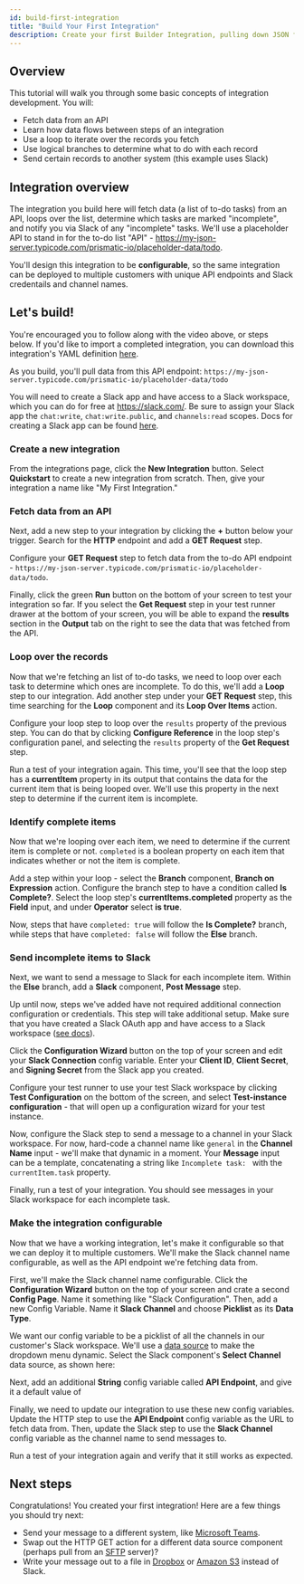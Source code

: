 ```yaml
---
id: build-first-integration
title: "Build Your First Integration"
description: Create your first Builder Integration, pulling down JSON from a REST API, and sending data to Slack
---
```



## Overview

This tutorial will walk you through some basic concepts of integration development.
You will:

- Fetch data from an API
- Learn how data flows between steps of an integration
- Use a loop to iterate over the records you fetch
- Use logical branches to determine what to do with each record
- Send certain records to another system (this example uses Slack)

## Integration overview

The integration you build here will fetch data (a list of to-do tasks) from an API, loops over the list, determine which tasks are marked "incomplete", and notify you via Slack of any "incomplete" tasks.
We'll use a placeholder API to stand in for the to-do list "API" - https://my-json-server.typicode.com/prismatic-io/placeholder-data/todo.

You'll design this integration to be **configurable**, so the same integration can be deployed to multiple customers with unique API endpoints and Slack credentails and channel names.

## Let's build!

You're encouraged you to follow along with the video above, or steps below.
If you'd like to import a completed integration, you can download this integration's YAML definition [here](pathname:///docs/samples/my-first-integration.yml).

As you build, you'll pull data from this API endpoint: `https://my-json-server.typicode.com/prismatic-io/placeholder-data/todo`

You will need to create a Slack app and have access to a Slack workspace, which you can do for free at https://slack.com/.
Be sure to assign your Slack app the `chat:write`, `chat:write.public`, and `channels:read` scopes.
Docs for creating a Slack app can be found [here](https://api.slack.com/authentication/basics).

<Screenshot
  filename="getting-started/build-first-integration/completed-integration.png"
  maxWidth="550px"
  alt="Sample integration diagram in Builder app"
  caption="The completed integration"
/>

### Create a new integration

From the integrations page, click the **New Integration** button.
Select **Quickstart** to create a new integration from scratch.
Then, give your integration a name like "My First Integration."

<Screenshot
  filename="getting-started/build-first-integration/add-new-integration.png"
  maxWidth="450px"
  alt="Create a new integration"
/>

### Fetch data from an API

Next, add a new step to your integration by clicking the **+** button below your trigger.
Search for the **HTTP** endpoint and add a **GET Request** step.

<Screenshot
  filename="getting-started/build-first-integration/add-http-get-step.png"
  maxWidth="450px"
  alt="Add an HTTP GET step"
/>

Configure your **GET Request** step to fetch data from the to-do API endpoint - `https://my-json-server.typicode.com/prismatic-io/placeholder-data/todo`.

<Screenshot
  filename="getting-started/build-first-integration/configure-http-get-step.png"
  maxWidth="550px"
  alt="Configure HTTP GET step"
/>

Finally, click the green **Run** button on the bottom of your screen to test your integration so far.
If you select the **Get Request** step in your test runner drawer at the bottom of your screen, you will be able to expand the **results** section in the **Output** tab on the right to see the data that was fetched from the API.

<Screenshot
  filename="getting-started/build-first-integration/http-get-step-results.png"
  alt="HTTP GET step results"
/>

### Loop over the records

Now that we're fetching an list of to-do tasks, we need to loop over each task to determine which ones are incomplete.
To do this, we'll add a **Loop** step to our integration.
Add another step under your **GET Request** step, this time searching for the **Loop** component and its **Loop Over Items** action.

Configure your loop step to loop over the `results` property of the previous step. You can do that by clicking **Configure Reference** in the loop step's configuration panel, and selecting the `results` property of the **Get Request** step.

<Screenshot
  filename="getting-started/build-first-integration/configure-loop-step.png"
  maxWidth="750px"
  alt="Configure loop step"
/>

Run a test of your integration again.
This time, you'll see that the loop step has a **currentItem** property in its output that contains the data for the current item that is being looped over.
We'll use this property in the next step to determine if the current item is incomplete.

<Screenshot
  filename="getting-started/build-first-integration/loop-step-results.png"
  alt="Loop step results"
/>

### Identify complete items

Now that we're looping over each item, we need to determine if the current item is complete or not.
`completed` is a boolean property on each item that indicates whether or not the item is complete.

Add a step within your loop - select the **Branch** component, **Branch on Expression** action.
Configure the branch step to have a condition called **Is Complete?**.
Select the loop step's **currentItems.completed** property as the **Field** input, and under **Operator** select **is true**.

<Screenshot
  filename="getting-started/build-first-integration/configure-branch-step.png"
  maxWidth="800px"
  alt="Configure branch step"
/>

Now, steps that have `completed: true` will follow the **Is Complete?** branch, while steps that have `completed: false` will follow the **Else** branch.

### Send incomplete items to Slack

Next, we want to send a message to Slack for each incomplete item.
Within the **Else** branch, add a **Slack** component, **Post Message** step.

Up until now, steps we've added have not required additional connection configuration or credentials.
This step will take additional setup.
Make sure that you have created a Slack OAuth app and have access to a Slack workspace ([see docs](/composer/builder/builder-components/slack.mdx#slack-oauth-20)).

Click the **Configuration Wizard** button on the top of your screen and edit your **Slack Connection** config variable.
Enter your **Client ID**, **Client Secret**, and **Signing Secret** from the Slack app you created.

<Screenshot
  filename="getting-started/build-first-integration/slack-connection-config.png"
  maxWidth="800px"
  alt="Slack connection configuration"
/>

Configure your test runner to use your test Slack workspace by clicking **Test Configuration** on the bottom of the screen, and select **Test-instance configuration** - that will open up a configuration wizard for your test instance.

Now, configure the Slack step to send a message to a channel in your Slack workspace.
For now, hard-code a channel name like `general` in the **Channel Name** input - we'll make that dynamic in a moment.
Your **Message** input can be a template, concatenating a string like `Incomplete task: ` with the `currentItem.task` property.

<Screenshot
  filename="getting-started/build-first-integration/configure-slack-step.png"
  maxWidth="800px"
  alt="Configure slack step"
/>

Finally, run a test of your integration.
You should see messages in your Slack workspace for each incomplete task.

<Screenshot
  filename="getting-started/build-first-integration/example-slack-messages.png"
  maxWidth="350px"
  alt="Example Slack messages"
/>

### Make the integration configurable

Now that we have a working integration, let's make it configurable so that we can deploy it to multiple customers.
We'll make the Slack channel name configurable, as well as the API endpoint we're fetching data from.

First, we'll make the Slack channel name configurable.
Click the **Configuration Wizard** button on the top of your screen and crate a second **Config Page**.
Name it something like "Slack Configuration".
Then, add a new Config Variable.
Name it **Slack Channel** and choose **Picklist** as its **Data Type**.

We want our config variable to be a picklist of all the channels in our customer's Slack workspace.
We'll use a [data source](/composer/builder/configuration-wizard.mdx#config-variable-data-sources) to make the dropdown menu dynamic.
Select the Slack component's **Select Channel** data source, as shown here:

<Screenshot
  filename="getting-started/build-first-integration/slack-channel-data-source.png"
  alt="Slack channel config variable"
/>

Next, add an additional **String** config variable called **API Endpoint**, and give it a default value of

<Screenshot
  filename="getting-started/build-first-integration/api-endpoint-config-variable.png"
  maxWidth="750px"
  alt="API endpoint config variable"
/>

Finally, we need to update our integration to use these new config variables.
Update the HTTP step to use the **API Endpoint** config variable as the URL to fetch data from.
Then, update the Slack step to use the **Slack Channel** config variable as the channel name to send messages to.

<Screenshot
  filename="getting-started/build-first-integration/configure-slack-step-config-variable.png"
  maxWidth="500px"
  alt="Configure slack step config var"
/>

Run a test of your integration again and verify that it still works as expected.

## Next steps

Congratulations! You created your first integration! Here are a few things you should try next:

- Send your message to a different system, like [Microsoft Teams](/composer/builder/builder-components/ms-teams.mdx).
- Swap out the HTTP GET action for a different data source component (perhaps pull from an [SFTP](/composer/builder/builder-components/sftp.mdx) server)?
- Write your message out to a file in [Dropbox](/composer/builder/builder-components/dropbox.mdx) or [Amazon S3](/composer/builder/builder-components/aws-s3.mdx) instead of Slack.
